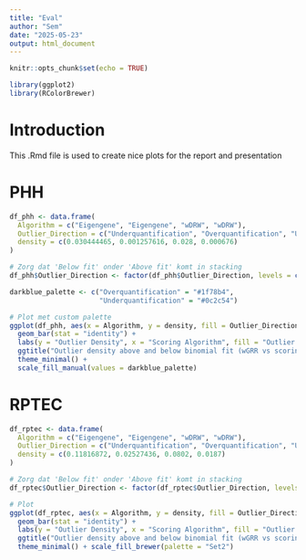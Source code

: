 ```yaml
---
title: "Eval"
author: "Sem"
date: "2025-05-23"
output: html_document
---
```


```r
knitr::opts_chunk$set(echo = TRUE)
```

```r
library(ggplot2)
library(RColorBrewer)
```

# Introduction

This .Rmd file is used to create nice plots for the report and presentation

# PHH

```r
df_phh <- data.frame(
  Algorithm = c("Eigengene", "Eigengene", "wDRW", "wDRW"),
  Outlier_Direction = c("Underquantification", "Overquantification", "Underquantification", "Overquantification"),
  density = c(0.030444465, 0.001257616, 0.028, 0.000676)
)
```

```r
# Zorg dat 'Below fit' onder 'Above fit' komt in stacking
df_phh$Outlier_Direction <- factor(df_phh$Outlier_Direction, levels = c("Overquantification", "Underquantification"))
```


```r
darkblue_palette <- c("Overquantification" = "#1f78b4",
                      "Underquantification" = "#0c2c54") 

# Plot met custom palette
ggplot(df_phh, aes(x = Algorithm, y = density, fill = Outlier_Direction)) +
  geom_bar(stat = "identity") +
  labs(y = "Outlier Density", x = "Scoring Algorithm", fill = "Outlier Direction") +
  ggtitle("Outlier density above and below binomial fit (wGRR vs scoring method) in PHH") +
  theme_minimal() +
  scale_fill_manual(values = darkblue_palette)
```

# RPTEC

```r
df_rptec <- data.frame(
  Algorithm = c("Eigengene", "Eigengene", "wDRW", "wDRW"),
  Outlier_Direction = c("Underquantification", "Overquantification", "Underquantification", "Overquantification"),
  density = c(0.11816872, 0.02527436, 0.0802, 0.0187)
)
```

```r
# Zorg dat 'Below fit' onder 'Above fit' komt in stacking
df_rptec$Outlier_Direction <- factor(df_rptec$Outlier_Direction, levels = c("Overquantification", "Underquantification"))

# Plot
ggplot(df_rptec, aes(x = Algorithm, y = density, fill = Outlier_Direction)) +
  geom_bar(stat = "identity") +
  labs(y = "Outlier Density", x = "Scoring Algorithm", fill = "Outlier Direction") +
  ggtitle("Outlier density above and below binomial fit (wGRR vs scoring method) in RPTEC") +
  theme_minimal() + scale_fill_brewer(palette = "Set2")
```
